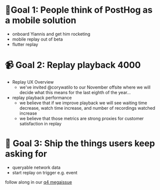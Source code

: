# 📱Goal 1: People think of PostHog as a mobile solution

* onboard Yiannis and get him rocketing
* mobile replay out of beta
* flutter replay

# 📹 Goal 2: Replay playback 4000

* Replay UX Overview
    * we've invited @corywatilo to our November offsite where we will decide what this means for the last eighth of the year... 
* replay playback performance
    * we believe that if we improve playback we will see waiting time decrease, watch time increase, and number of recordings watched increase
    * we believe that those metrics are strong proxies for customer satisfaction in replay

# 🎤 Goal 3: Ship the things users keep asking for

* queryable network data
* start replay on trigger e.g. event

follow along in our [q4 megaissue](https://github.com/PostHog/posthog/issues/25061)
